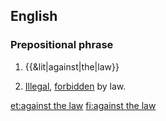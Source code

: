 ==English==

===Prepositional phrase===
{{head|en|prepositional phrase|head=[[against]] [[the]] [[law]]}}

# {{&lit|against|the|law}}
# {{context|legal}} [[illegal|Illegal]], [[forbidden]] by law.

[[et:against the law]]
[[fi:against the law]]